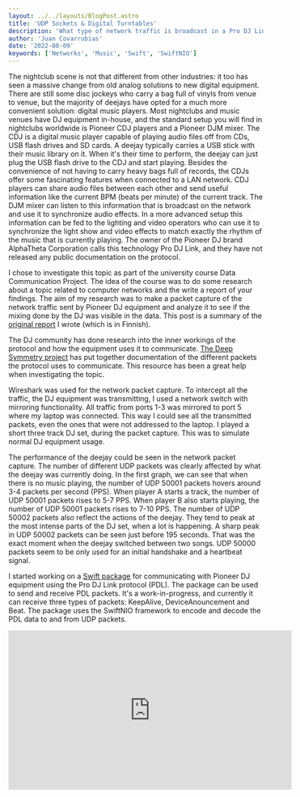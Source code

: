 ```yaml
---
layout: ../../layouts/BlogPost.astro
title: 'UDP Sockets & Digital Turntables'
description: 'What type of network traffic is broadcast in a Pro DJ Link network? Investigating the packets sent by Pioneer DJ equipment and creating a Swift application to parse it.'
author: 'Juan Covarrubias'
date: '2022-08-09'
keywords: ['Networks', 'Music', 'Swift', 'SwiftNIO']
---
```



The nightclub scene is not that different from other industries: it too has seen a massive change from old analog solutions to new digital equipment. There are still some disc jockeys who carry a bag full of vinyls from venue to venue, but the majority of deejays have opted for a much more convenient solution: digital music players. Most nightclubs and music venues have DJ equipment in-house, and the standard setup you will find in nightclubs worldwide is Pioneer CDJ players and a Pioneer DJM mixer. The CDJ is a digital music player capable of playing audio files off from CDs, USB flash drives and SD cards. A deejay typically carries a USB stick with their music library on it. When it's their time to perform, the deejay can just plug the USB flash drive to the CDJ and start playing. Besides the convenience of not having to carry heavy bags full of records, the CDJs offer some fascinating features when connected to a LAN network. CDJ players can share audio files between each other and send useful information like the current BPM (beats per minute) of the current track. The DJM mixer can listen to this information that is broadcast on the network and use it to synchronize audio effects. In a more advanced setup this information can be fed to the lighting and video operators who can use it to synchronize the light show and video effects to match exactly the rhythm of the music that is currently playing. The owner of the Pioneer DJ brand AlphaTheta Corporation calls this technology Pro DJ Link, and they have not released any public documentation on the protocol.

I chose to investigate this topic as part of the university course Data Communication Project. The idea of the course was to do some research about a topic related to computer networks and the write a report of your findings. The aim of my research was to make a packet capture of the network traffic sent by Pioneer DJ equipment and analyze it to see if the mixing done by the DJ was visible in the data. This post is a summary of the [original report](https://drive.google.com/file/d/16tZl3c49iO1IoY9bwgNaKzjF9iTNqisA/view?usp=share_link) I wrote (which is in Finnish).

The DJ community has done research into the inner workings of the protocol and how the equipment uses it to communicate. [The Deep Symmetry project](https://djl-analysis.deepsymmetry.org/djl-analysis/packets.html) has put together documentation of the different packets the protocol uses to communicate. This resource has been a great help when investigating the topic.

<BlogPostHeading text="Packet capture" />

<BlogPostImage
  image={cdjSetupImage}
  alt="A top down view of the packet capture setup"
  caption="Packet capture setup. Two CDJ-2000NXS2 players, a DJM-900NXS2 mixer, a
    network switch and a laptop."
/>

Wireshark was used for the network packet capture. To intercept all the traffic,
the DJ equipment was transmitting, I used a network switch with mirroring
functionality. All traffic from ports 1-3 was mirrored to port 5 where my laptop
was connected. This way I could see all the transmitted packets, even the ones
that were not addressed to the laptop. I played a short three track DJ set,
during the packet capture. This was to simulate normal DJ equipment usage.

<BlogPostHeading text="Results" />

<BlogPostImage
  image={ioGraphImage}
  alt="Graph showing amount of UDP packets during the capture"
  caption="Amount of UDP packets throughout the packet capture"
/>

The performance of the deejay could be seen in the network packet capture. The
number of different UDP packets was clearly affected by what the deejay was
currently doing. In the first graph, we can see that when there is no music
playing, the number of UDP 50001 packets hovers around 3-4 packets per second
(PPS). When player A starts a track, the number of UDP 50001 packets rises to
5-7 PPS. When player B also starts playing, the number of UDP 50001 packets
rises to 7-10 PPS. The number of UDP 50002 packets also reflect the actions of
the deejay. They tend to peak at the most intense parts of the DJ set, when a
lot is happening. A sharp peak in UDP 50002 packets can be seen just before 195
seconds. That was the exact moment when the deejay switched between two songs.
UDP 50000 packets seem to be only used for an initial handshake and a heartbeat
signal.

<BlogPostHeading text="Future work" />

I started working on a [Swift package](https://github.com/JuanitoSebastian/Pro-Dj-Link) for communicating with Pioneer DJ equipment using the Pro DJ Link protocol (PDL). The package can be used to send and receive PDL packets. It's a work-in-progress, and currently it can receive three types of packets: KeepAlive, DeviceAnouncement and Beat. The package uses the SwiftNIO framework to encode and decode the PDL data to and from UDP packets.

<BlogPostHeading text="The DJ set and packet capture side by side" />

<div class="blog-post-article-embed video">
  <iframe
    width="560"
    height="315"
    src="https://www.youtube.com/embed/MCkAdgy9cAU"
    title="YouTube video player"
    frameborder="0"
    allow="accelerometer; autoplay; clipboard-write; encrypted-media; gyroscope; picture-in-picture"
    allowfullscreen
  ></iframe>
</div>
